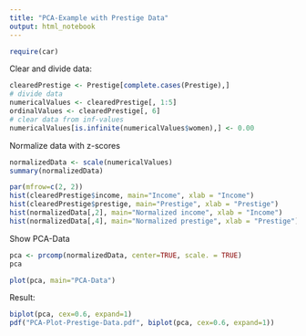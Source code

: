 ```yaml
---
title: "PCA-Example with Prestige Data"
output: html_notebook
---
```

```r
require(car)
```
Clear and divide data:
```r
clearedPrestige <- Prestige[complete.cases(Prestige),]
# divide data
numericalValues <- clearedPrestige[, 1:5]
ordinalValues <- clearedPrestige[, 6]
# clear data from inf-values
numericalValues[is.infinite(numericalValues$women),] <- 0.00
```
Normalize data with z-scores
```r
normalizedData <- scale(numericalValues)
summary(normalizedData)
```
```r
par(mfrow=c(2, 2))
hist(clearedPrestige$income, main="Income", xlab = "Income")
hist(clearedPrestige$prestige, main="Prestige", xlab = "Prestige")
hist(normalizedData[,2], main="Normalized income", xlab = "Income")
hist(normalizedData[,4], main="Normalized prestige", xlab = "Prestige")
```
Show PCA-Data
```r
pca <- prcomp(normalizedData, center=TRUE, scale. = TRUE)
pca
```
```r
plot(pca, main="PCA-Data")
```
Result:
```r
biplot(pca, cex=0.6, expand=1)
pdf("PCA-Plot-Prestige-Data.pdf", biplot(pca, cex=0.6, expand=1))
```